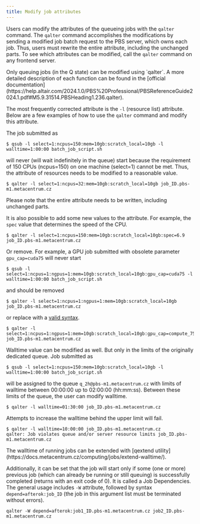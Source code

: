 ```yaml
---
title: Modify job attributes
---
```

Users can modify the attributes of the queueing jobs with the `qalter` command. The `qalter` command accomplishes the modifications by sending a modified job batch request to the PBS server, which owns each job. Thus, users must rewrite the entire attribute, including the unchanged parts. To see which attributes can be modified, call the `qalter` command on any frontend server.

<Callout type="info">
    Only queuing jobs (in the Q state) can be modified using `qalter`. 
</Callout>

<Callout type="info">
    A more detailed description of each function can be found in the [official documentation](https://help.altair.com/2024.1.0/PBS%20Professional/PBSReferenceGuide2024.1.pdf#M5.9.31514.PBSHeading1.236.qalter).
</Callout>

The most frequently corrected attribute is the `-l` (resource list) attribute. Below are a few examples of how to use the `qalter` command and modify this attribute.

The job submitted as

    $ qsub -l select=1:ncpus=150:mem=10gb:scratch_local=10gb -l walltime=1:00:00 batch_job_script.sh

will never (will wait indefinitely in the queue) start because the requirement of 150 CPUs (ncpus=150) on one machine (select=1) cannot be met. Thus, the attribute of resources needs to be modified to a reasonable value.

    $ qalter -l select=1:ncpus=32:mem=10gb:scratch_local=10gb job_ID.pbs-m1.metacentrum.cz

<Callout type="info">
    Please note that the entire attribute needs to be written, including unchanged parts.
</Callout>

It is also possible to add some new values to the attribute. For example, the `spec` value that determines the speed of the CPU.

    $ qalter -l select=1:ncpus=150:mem=10gb:scratch_local=10gb:spec=6.9 job_ID.pbs-m1.metacentrum.cz

Or remove. For example, a GPU job submitted with obsolete parameter `gpu_cap=cuda75` will never start

	$ qsub -l select=1:ncpus=1:ngpus=1:mem=10gb:scratch_local=10gb:gpu_cap=cuda75 -l walltime=1:00:00 batch_job_script.sh

and should be removed

	$ qalter -l select=1:ncpus=1:ngpus=1:mem=10gb:scratch_local=10gb job_ID.pbs-m1.metacentrum.cz

or replace with a [valid syntax](https://docs.metacentrum.cz/computing/gpu-comput/gpu-job/#gpu_cap).

	$ qalter -l select=1:ncpus=1:ngpus=1:mem=10gb:scratch_local=10gb:gpu_cap=compute_75 job_ID.pbs-m1.metacentrum.cz

Walltime value can be modified as well. But only in the limits of the originally dedicated queue. Job submitted as

    $ qsub -l select=1:ncpus=150:mem=10gb:scratch_local=10gb -l walltime=1:00:00 batch_job_script.sh

will be assigned to the queue `q_2h@pbs-m1.metacentrum.cz` with limits of walltime between 00:00:00 up to 02:00:00 (hh:mm:ss). Between these limits of the queue, the user can modify walltime.

    $ qalter -l walltime=01:30:00 job_ID.pbs-m1.metacentrum.cz

Attempts to increase the walltime behind the upper limit will fail.

    $ qalter -l walltime=10:00:00 job_ID.pbs-m1.metacentrum.cz
    qalter: Job violates queue and/or server resource limits job_ID.pbs-m1.metacentrum.cz

<Callout type="info">
    The walltime of running jobs can be extended with [qextend utility](https://docs.metacentrum.cz/computing/jobs/extend-walltime/).
</Callout>

Additionally, it can be set that the job will start only if some (one or more) previous job (which can already be running or still queuing) is successfully completed (returns with an exit code of 0). It is called a Job Dependencies. The general usage includes `-W` attribute, followed by syntax `depend=afterok:job_ID` (the job in this argument list must be terminated without errors).

    qalter -W depend=afterok:job1_ID.pbs-m1.metacentrum.cz job2_ID.pbs-m1.metacentrum.cz
